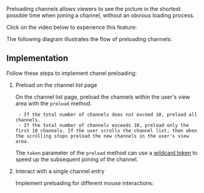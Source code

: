 Preloading channels allows viewers to see the picture in the shortest possible time when joining a channel, without an obvious loading process.

Click on the video below to experience this feature:

The following diagram illustrates the flow of preloading channels:

## Implementation

Follow these steps to implement chanel preloading:

1. Preload on the channel list page

    On the channel list page, preload the channels within the user's view area with the `preload` method.

        - If the total number of channels does not exceed 10, preload all channels.
        - If the total number of channels exceeds 10, preload only the first 10 channels. If the user scrolls the channel list, then when the scrolling stops preload the new channels in the user's view area.

    The `token` parameter of the `preload` method can use a [wildcard token](../get-started/authentication-workflow#generate-wildcard-tokens) to speed up the subsequent joining of the channel.

1. Interact with a single channel entry

    Implement preloading for different mouse interactions:





